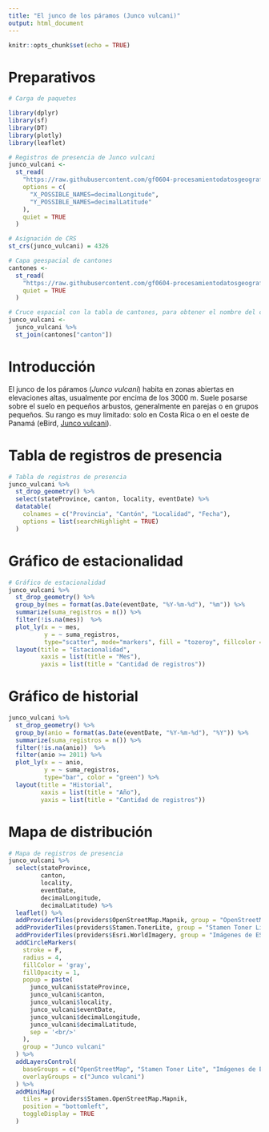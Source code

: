 ```yaml
---
title: "El junco de los páramos (Junco vulcani)"
output: html_document
---
```


```r
knitr::opts_chunk$set(echo = TRUE)
```

# Preparativos

```r
# Carga de paquetes

library(dplyr)
library(sf)
library(DT)
library(plotly)
library(leaflet)
```

```r
# Registros de presencia de Junco vulcani
junco_vulcani <-
  st_read(
    "https://raw.githubusercontent.com/gf0604-procesamientodatosgeograficos/2021i-datos/main/gbif/junco_vulcani-cr-registros.csv",
    options = c(
      "X_POSSIBLE_NAMES=decimalLongitude",
      "Y_POSSIBLE_NAMES=decimalLatitude"
    ),
    quiet = TRUE
  )

# Asignación de CRS
st_crs(junco_vulcani) = 4326

# Capa geespacial de cantones
cantones <-
  st_read(
    "https://raw.githubusercontent.com/gf0604-procesamientodatosgeograficos/2021i-datos/main/ign/delimitacion-territorial-administrativa/cr_cantones_simp_wgs84.geojson",
    quiet = TRUE
  )
```

```r
# Cruce espacial con la tabla de cantones, para obtener el nombre del cantón
junco_vulcani <- 
  junco_vulcani %>%
  st_join(cantones["canton"])
```

# Introducción
El junco de los páramos (*Junco vulcani*) habita en zonas abiertas en elevaciones altas, usualmente por encima de los 3000 m. Suele posarse sobre el suelo en pequeños arbustos, generalmente en parejas o en grupos pequeños. Su rango es muy limitado: solo en Costa Rica o en el oeste de Panamá (eBird, [Junco vulcani](https://ebird.org/species/voljun1)).

# Tabla de registros de presencia

```r
# Tabla de registros de presencia
junco_vulcani %>%
  st_drop_geometry() %>%
  select(stateProvince, canton, locality, eventDate) %>%
  datatable(
    colnames = c("Provincia", "Cantón", "Localidad", "Fecha"),
    options = list(searchHighlight = TRUE)
  )
```

# Gráfico de estacionalidad

```r
# Gráfico de estacionalidad
junco_vulcani %>%
  st_drop_geometry() %>%
  group_by(mes = format(as.Date(eventDate, "%Y-%m-%d"), "%m")) %>%
  summarize(suma_registros = n()) %>%
  filter(!is.na(mes))  %>%
  plot_ly(x = ~ mes,
          y = ~ suma_registros,
          type="scatter", mode="markers", fill = "tozeroy", fillcolor = "green") %>%
  layout(title = "Estacionalidad",
         xaxis = list(title = "Mes"),
         yaxis = list(title = "Cantidad de registros"))

```

# Gráfico de historial

```r
junco_vulcani %>%
  st_drop_geometry() %>%
  group_by(anio = format(as.Date(eventDate, "%Y-%m-%d"), "%Y")) %>%
  summarize(suma_registros = n()) %>%
  filter(!is.na(anio))  %>%
  filter(anio >= 2011) %>%
  plot_ly(x = ~ anio,
          y = ~ suma_registros,
          type="bar", color = "green") %>%
  layout(title = "Historial",
         xaxis = list(title = "Año"),
         yaxis = list(title = "Cantidad de registros"))
```

# Mapa de distribución

```r


# Mapa de registros de presencia
junco_vulcani %>%
  select(stateProvince,
         canton,
         locality,
         eventDate,
         decimalLongitude,
         decimalLatitude) %>%
  leaflet() %>%
  addProviderTiles(providers$OpenStreetMap.Mapnik, group = "OpenStreetMap") %>%
  addProviderTiles(providers$Stamen.TonerLite, group = "Stamen Toner Lite") %>%
  addProviderTiles(providers$Esri.WorldImagery, group = "Imágenes de ESRI") %>%
  addCircleMarkers(
    stroke = F,
    radius = 4,
    fillColor = 'gray',
    fillOpacity = 1,
    popup = paste(
      junco_vulcani$stateProvince,
      junco_vulcani$canton,
      junco_vulcani$locality,
      junco_vulcani$eventDate,
      junco_vulcani$decimalLongitude,
      junco_vulcani$decimalLatitude,
      sep = '<br/>'
    ),
    group = "Junco vulcani"
  ) %>%
  addLayersControl(
    baseGroups = c("OpenStreetMap", "Stamen Toner Lite", "Imágenes de ESRI"),
    overlayGroups = c("Junco vulcani")
  ) %>%
  addMiniMap(
    tiles = providers$Stamen.OpenStreetMap.Mapnik,
    position = "bottomleft",
    toggleDisplay = TRUE
  )
```

